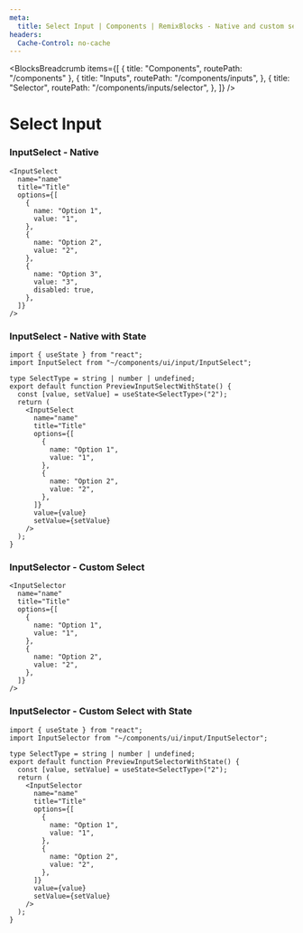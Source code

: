 ```yaml
---
meta:
  title: Select Input | Components | RemixBlocks - Native and custom select input components
headers:
  Cache-Control: no-cache
---
```



<BlocksBreadcrumb
  items={[
    { title: "Components", routePath: "/components" },
    {
      title: "Inputs",
      routePath: "/components/inputs",
    },
    {
      title: "Selector",
      routePath: "/components/inputs/selector",
    },
  ]}
/>

# Select Input


### InputSelect - Native

<PreviewInputSelect />

```tsx
<InputSelect
  name="name"
  title="Title"
  options={[
    {
      name: "Option 1",
      value: "1",
    },
    {
      name: "Option 2",
      value: "2",
    },
    {
      name: "Option 3",
      value: "3",
      disabled: true,
    },
  ]}
/>
```


### InputSelect - Native with State

<PreviewInputSelectWithState />

```tsx
import { useState } from "react";
import InputSelect from "~/components/ui/input/InputSelect";

type SelectType = string | number | undefined;
export default function PreviewInputSelectWithState() {
  const [value, setValue] = useState<SelectType>("2");
  return (
    <InputSelect
      name="name"
      title="Title"
      options={[
        {
          name: "Option 1",
          value: "1",
        },
        {
          name: "Option 2",
          value: "2",
        },
      ]}
      value={value}
      setValue={setValue}
    />
  );
}
```


### InputSelector - Custom Select

<PreviewInputSelector />

```tsx
<InputSelector
  name="name"
  title="Title"
  options={[
    {
      name: "Option 1",
      value: "1",
    },
    {
      name: "Option 2",
      value: "2",
    },
  ]}
/>
```


### InputSelector - Custom Select with State

<PreviewInputSelectorWithState />

```tsx
import { useState } from "react";
import InputSelector from "~/components/ui/input/InputSelector";

type SelectType = string | number | undefined;
export default function PreviewInputSelectorWithState() {
  const [value, setValue] = useState<SelectType>("2");
  return (
    <InputSelector
      name="name"
      title="Title"
      options={[
        {
          name: "Option 1",
          value: "1",
        },
        {
          name: "Option 2",
          value: "2",
        },
      ]}
      value={value}
      setValue={setValue}
    />
  );
}
```
